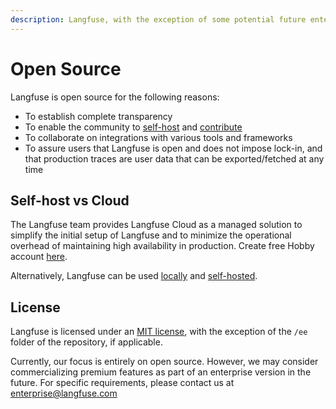 ```yaml
---
description: Langfuse, with the exception of some potential future enterprise features, is open source and licensed under MIT.
---
```


# Open Source

Langfuse is open source for the following reasons:

- To establish complete transparency
- To enable the community to [self-host](/docs/deployment/self-host) and [contribute](https://github.com/langfuse/langfuse/blob/main/CONTRIBUTING.md)
- To collaborate on integrations with various tools and frameworks
- To assure users that Langfuse is open and does not impose lock-in, and that production traces are user data that can be exported/fetched at any time

## Self-host vs Cloud

The Langfuse team provides Langfuse Cloud as a managed solution to simplify the initial setup of Langfuse and to minimize the operational overhead of maintaining high availability in production. Create free Hobby account [here](https://cloud.langfuse.com).

Alternatively, Langfuse can be used [locally](/docs/deployment/local) and [self-hosted](/docs/deployment/self-host).

## License

Langfuse is licensed under an [MIT license](https://github.com/langfuse/langfuse/blob/main/LICENSE), with the exception of the `/ee` folder of the repository, if applicable.

Currently, our focus is entirely on open source. However, we may consider commercializing premium features as part of an enterprise version in the future. For specific requirements, please contact us at enterprise@langfuse.com
